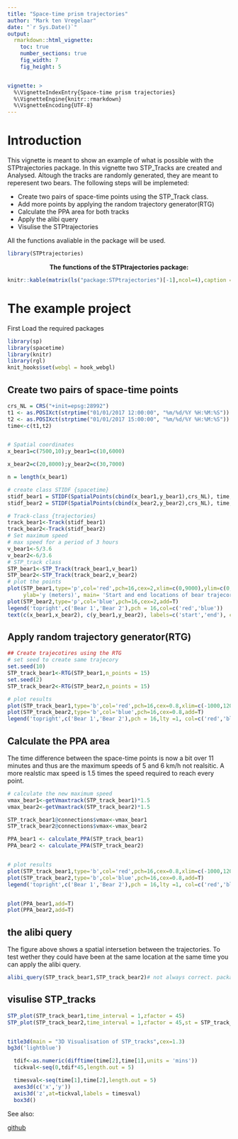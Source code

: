 ---
title: "Space-time prism trajectories"
author: "Mark ten Vregelaar"
date: "`r Sys.Date()`"
output: 
  rmarkdown::html_vignette:
    toc: true
    number_sections: true
    fig_width: 7
    fig_height: 5


vignette: >
  %\VignetteIndexEntry{Space-time prism trajectories}
  %\VignetteEngine{knitr::rmarkdown}
  %\VignetteEncoding{UTF-8}
---

# Introduction


This vignette is meant to show an example of what is possible with the STPtrajectories package. In this vignette two STP_Tracks are created and Analysed. Altough the tracks are randomly generated, they are meant to reperesent two bears. 
The following steps will be implemeted:

* Create two pairs of space-time points using the STP_Track class. 
* Add more points by applying the random trajectory generator(RTG)
* Calculate the PPA area for both tracks
* Apply the alibi query
* Visulise the STPtrajectories


All the functions avaliable in the package will be used.

```{r,include=FALSE}
library(STPtrajectories)
```
<center>__The functions of the STPtrajectories package:__</center>

```{r, echo=FALSE,results='asis'}
knitr::kable(matrix(ls("package:STPtrajectories")[-1],ncol=4),caption = '')
```
# The example project


First Load the required packages
```{r setup}
library(sp)
library(spacetime)
library(knitr)
library(rgl)
knit_hooks$set(webgl = hook_webgl)
```


## Create two pairs of space-time points
```{r}
crs_NL = CRS("+init=epsg:28992")
t1 <- as.POSIXct(strptime("01/01/2017 12:00:00", "%m/%d/%Y %H:%M:%S"))
t2 <- as.POSIXct(strptime("01/01/2017 15:00:00", "%m/%d/%Y %H:%M:%S"))
time<-c(t1,t2)


# Spatial coordinates
x_bear1=c(7500,10);y_bear1=c(10,6000)

x_bear2=c(20,8000);y_bear2=c(30,7000)

n = length(x_bear1)

# create class STIDF {spacetime}
stidf_bear1 = STIDF(SpatialPoints(cbind(x_bear1,y_bear1),crs_NL), time, data.frame(co2 = rnorm(n),O2=rnorm(n)))
stidf_bear2 = STIDF(SpatialPoints(cbind(x_bear2,y_bear2),crs_NL), time, data.frame(co2 = rnorm(n),O2=rnorm(n)))

# Track-class {trajectories}
track_bear1<-Track(stidf_bear1)
track_bear2<-Track(stidf_bear2)
# Set maximum speed 
# max speed for a period of 3 hours
v_bear1<-5/3.6
v_bear2<-6/3.6
# STP_track class
STP_bear1<-STP_Track(track_bear1,v_bear1)
STP_bear2<-STP_Track(track_bear2,v_bear2)
# plot the points
plot(STP_bear1,type='p',col='red',pch=16,cex=2,xlim=c(0,9000),ylim=c(0,8000),xlab='x (meters)',
     ylab='y (meters)', main= 'Start and end locations of bear trajecories')
plot(STP_bear2,type='p',col='blue',pch=16,cex=2,add=T)
legend('topright',c('Bear 1','Bear 2'),pch = 16,col=c('red','blue'))
text(c(x_bear1,x_bear2), c(y_bear1,y_bear2), labels=c('start','end'), cex= 1.2,adj= c(0.5,-1))
```
 
## Apply random trajectory generator(RTG)
```{r}
## Create trajecotires using the RTG
# set seed to create same trajecory
set.seed(10)
STP_track_bear1<-RTG(STP_bear1,n_points = 15)
set.seed(2)
STP_track_bear2<-RTG(STP_bear2,n_points = 15)

# plot results
plot(STP_track_bear1,type='b',col='red',pch=16,cex=0.8,xlim=c(-1000,12000),ylim=c(-500,9000),xlab='x (meters)',ylab='y (meters)', main= 'The two bear trajecories')
plot(STP_track_bear2,type='b',col='blue',pch=16,cex=0.8,add=T)
legend('topright',c('Bear 1','Bear 2'),pch = 16,lty =1, col=c('red','blue'))

```

## Calculate the PPA area 
The time difference between the space-time points is now a bit over 11 minutes and thus are the maximum speeds of 5 and 6 km/h not realsitic. A more realstic max speed is 1.5 times the speed required to reach every point.
```{r}
# calculate the new maximum speed
vmax_bear1<-getVmaxtrack(STP_track_bear1)*1.5
vmax_bear2<-getVmaxtrack(STP_track_bear2)*1.5

STP_track_bear1@connections$vmax<-vmax_bear1
STP_track_bear2@connections$vmax<-vmax_bear2

PPA_bear1 <- calculate_PPA(STP_track_bear1)
PPA_bear2 <- calculate_PPA(STP_track_bear2)


# plot results
plot(STP_track_bear1,type='b',col='red',pch=16,cex=0.8,xlim=c(-1000,12000),ylim=c(-500,9000),xlab='x (meters)',ylab='y (meters)', main= 'The two bear trajecories with PPA')
plot(STP_track_bear2,type='b',col='blue',pch=16,cex=0.8,add=T)
legend('topright',c('Bear 1','Bear 2'),pch = 16,lty =1, col=c('red','blue'))


plot(PPA_bear1,add=T)
plot(PPA_bear2,add=T)

```
## the alibi query

The figure above shows a spatial intersetion between the trajectories. To test wether they could have been at the same location at the same time you can apply the alibi query.
```{r alibi_query}
alibi_query(STP_track_bear1,STP_track_bear2)# not always correct. package still in development

```
## visulise STP_tracks
```{r STP_plot, webgl=TRUE}
STP_plot(STP_track_bear1,time_interval = 1,zfactor = 45)
STP_plot(STP_track_bear2,time_interval = 1,zfactor = 45,st = STP_track_bear1@endTime[1],col = 'blue')


title3d(main = "3D Visualisation of STP_tracks",cex=1.3)
bg3d('lightblue')

  tdif<-as.numeric(difftime(time[2],time[1],units = 'mins'))
  tickval<-seq(0,tdif*45,length.out = 5)

  timesval<-seq(time[1],time[2],length.out = 5)
  axes3d(c('x','y'))
  axis3d('z',at=tickval,labels = timesval)
  box3d()
```

See also:

[github](https://github.com/markvregel/STPtrajectories)
